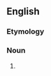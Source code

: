 ==English==

===Etymology===
{{prefix|en|palaeo|botanist}}

===Noun===
{{en-noun}}

# {{alternative spelling of|paleobotanist|lang=en}}